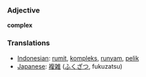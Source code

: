 === Adjective ===
'''complex'''

=== Translations ===
*[[Indonesian]]: [[rumit]], [[kompleks]], [[runyam]], [[pelik]]
*[[Japanese]]: [[複雑]] ([[ふくざつ]], fukuzatsu)